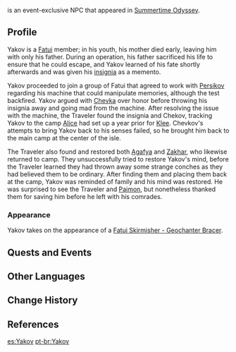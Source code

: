 {{Character Infobox
|type             = Event NPC
|image            = NPC Yakov.png
|region           = Snezhnaya
|location         = Golden Apple Archipelago
|affiliation      = Fatui
|voiceJP          = [http://amuleto.jp/talents/nonoiaki.html Nonoi Aki ({{ja|野々井 爽}})]<ref>Twitter: [https://twitter.com/NoNoiAki/status/1549290281274867712 JP VA Self Announcement]</ref>
}}
{{Lang|'''Yakov'''|ru=Яков|ru_rm=Yakov}} is an event-exclusive NPC that appeared in [[Summertime Odyssey]].

==Profile==
Yakov is a [[Fatui]] member; in his youth, his mother died early, leaving him with only his father. During an operation, his father sacrificed his life to ensure that he could escape, and Yakov learned of his fate shortly afterwards and was given his [[Old Insignia|insignia]] as a memento.

Yakov proceeded to join a group of Fatui that agreed to work with [[Persikov]] regarding his machine that could manipulate memories, although the test backfired. Yakov argued with [[Chevka]] over honor before throwing his insignia away and going mad from the machine. After resolving the issue with the machine, the Traveler found the insignia and Chekov, tracking Yakov to the camp [[Alice]] had set up a year prior for [[Klee]]. Chevkov's attempts to bring Yakov back to his senses failed, so he brought him back to the main camp at the center of the isle.

The Traveler also found and restored both [[Agafya]] and [[Zakhar]], who likewise returned to camp. They unsuccessfully tried to restore Yakov's mind, before the Traveler learned they had thrown away some strange conches as they had believed them to be ordinary. After finding them and placing them back at the camp, Yakov was reminded of family and his mind was restored. He was surprised to see the Traveler and [[Paimon]], but nonetheless thanked them for saving him before he left with his comrades.

===Appearance===
Yakov takes on the appearance of a [[Fatui Skirmisher - Geochanter Bracer]].

==Quests and Events==
{{Quests and Events}}
<!--
==Dialogue==
{{Dialogue Start}}
:'''{{subst:PAGENAME}}:'''
{{Dialogue End}}-->
==Other Languages==
{{Other Languages
|default_hidden = 1
|en      = Yakov
|zhs     = 雅科夫
|zhs_rm  = Yǎkēfū
|zht     = 雅科夫
|zht_rm  = Yǎkēfū
|ja      = ヤコヴ
|ja_rm   = Yakovu
|ko      = 야코프
|es      = Yakov
|fr      = Yakov
|ru      = Яков
|th      = Yakov
|vi      = Yakov
|de      = Yakov
|id      = Yakov
|pt      = Yakov
}}

==Change History==
{{Change History|2.8}}

==References==
{{Reflist}}

[[es:Yakov]]
[[pt-br:Yakov]]